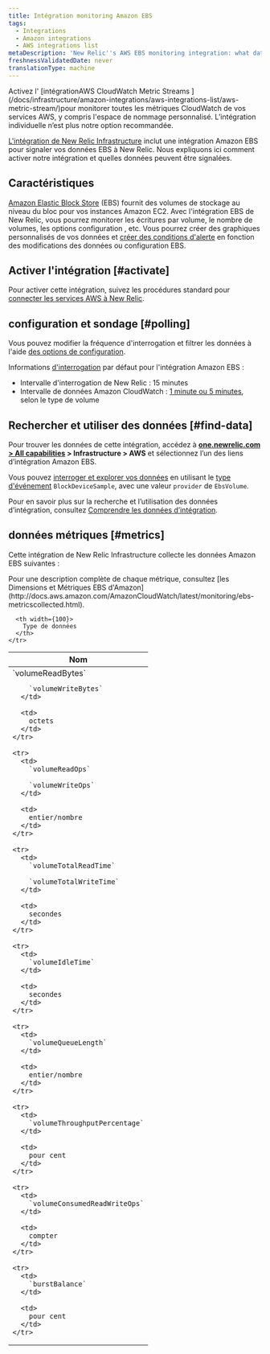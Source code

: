 ```yaml
---
title: Intégration monitoring Amazon EBS
tags:
  - Integrations
  - Amazon integrations
  - AWS integrations list
metaDescription: 'New Relic''s AWS EBS monitoring integration: what data it reports, and how to enable it.'
freshnessValidatedDate: never
translationType: machine
---
```


<Callout variant="important">
  Activez l&apos; [intégrationAWS CloudWatch Metric Streams ](/docs/infrastructure/amazon-integrations/aws-integrations-list/aws-metric-stream/)pour monitorer toutes les métriques CloudWatch de vos services AWS, y compris l&apos;espace de nommage personnalisé. L’intégration individuelle n’est plus notre option recommandée.
</Callout>

[L&apos;intégration de New Relic Infrastructure](/docs/infrastructure/introduction-infra-monitoring) inclut une intégration Amazon EBS pour signaler vos données EBS à New Relic. Nous expliquons ici comment activer notre intégration et quelles données peuvent être signalées.

## Caractéristiques

[Amazon Elastic Block Store](https://aws.amazon.com/ebs/) (EBS) fournit des volumes de stockage au niveau du bloc pour vos instances Amazon EC2. Avec l&apos;intégration EBS de New Relic, vous pourrez monitorer les écritures par volume, le nombre de volumes, les options configuration , etc. Vous pourrez créer des graphiques personnalisés de vos données et [créer des conditions d&apos;alerte](/docs/infrastructure/new-relic-infrastructure/infrastructure-alert-conditions/infrastructure-alerts-add-edit-or-view-host-alert-information) en fonction des modifications des données ou configuration EBS.

## Activer l&apos;intégration [#activate]

Pour activer cette intégration, suivez les procédures standard pour [connecter les services AWS à New Relic](/docs/infrastructure/infrastructure-integrations/getting-started/connect-aws-integrations-infrastructure).

## configuration et sondage [#polling]

Vous pouvez modifier la fréquence d&apos;interrogation et filtrer les données à l&apos;aide [des options de configuration](/docs/integrations/new-relic-integrations/getting-started/configure-polling-frequency-data-collection-cloud-integrations).

Informations [d&apos;interrogation](/docs/infrastructure/amazon-integrations/aws-integrations-list/aws-polling-intervals-infrastructure-integrations) par défaut pour l&apos;intégration Amazon EBS :

* Intervalle d&apos;interrogation de New Relic : 15 minutes
* Intervalle de données Amazon CloudWatch : [1 minute ou 5 minutes](http://docs.aws.amazon.com/AmazonCloudWatch/latest/monitoring/ebs-metricscollected.html), selon le type de volume

## Rechercher et utiliser des données [#find-data]

Pour trouver les données de cette intégration, accédez à <DNT>**[one.newrelic.com &gt; All capabilities](https://one.newrelic.com/all-capabilities) &gt; Infrastructure &gt; AWS**</DNT> et sélectionnez l’un des liens d’intégration Amazon EBS.

Vous pouvez [interroger et explorer vos données](/docs/using-new-relic/data/understand-data/query-new-relic-data) en utilisant le [type d&apos;événement](/docs/data-apis/understand-data/new-relic-data-types/#event-data) `BlockDeviceSample`, avec une valeur `provider` de `EbsVolume`.

Pour en savoir plus sur la recherche et l’utilisation des données d’intégration, consultez [Comprendre les données d’intégration](/docs/infrastructure/integrations/find-use-infrastructure-integration-data).

## données métriques [#metrics]

Cette intégration de New Relic Infrastructure collecte les données Amazon EBS suivantes :

<Callout variant="tip">
  Pour une description complète de chaque métrique, consultez [les Dimensions et Métriques EBS d&apos;Amazon](http://docs.aws.amazon.com/AmazonCloudWatch/latest/monitoring/ebs-metricscollected.html).
</Callout>

<table>
  <thead>
    <tr>
      <th width={200}>
        Nom
      </th>

      <th width={100}>
        Type de données
      </th>
    </tr>
  </thead>

  <tbody>
    <tr>
      <td>
        `volumeReadBytes`

        `volumeWriteBytes`
      </td>

      <td>
        octets
      </td>
    </tr>

    <tr>
      <td>
        `volumeReadOps`

        `volumeWriteOps`
      </td>

      <td>
        entier/nombre
      </td>
    </tr>

    <tr>
      <td>
        `volumeTotalReadTime`

        `volumeTotalWriteTime`
      </td>

      <td>
        secondes
      </td>
    </tr>

    <tr>
      <td>
        `volumeIdleTime`
      </td>

      <td>
        secondes
      </td>
    </tr>

    <tr>
      <td>
        `volumeQueueLength`
      </td>

      <td>
        entier/nombre
      </td>
    </tr>

    <tr>
      <td>
        `volumeThroughputPercentage`
      </td>

      <td>
        pour cent
      </td>
    </tr>

    <tr>
      <td>
        `volumeConsumedReadWriteOps`
      </td>

      <td>
        compter
      </td>
    </tr>

    <tr>
      <td>
        `burstBalance`
      </td>

      <td>
        pour cent
      </td>
    </tr>
  </tbody>
</table>
